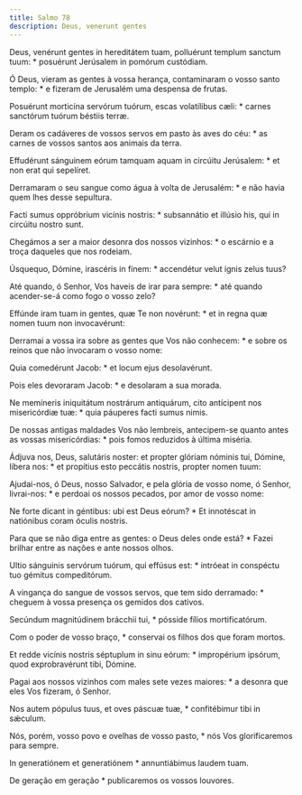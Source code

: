 ```yaml
---
title: Salmo 78
description: Deus, venerunt gentes
---
```


<div class="side-by-side not-content">

Deus, venérunt gentes in hereditátem tuam, polluérunt templum sanctum tuum: * posuérunt Jerúsalem in pomórum custódiam.

Ó Deus, vieram as gentes à vossa herança, contaminaram o vosso santo templo: * e fizeram de Jerusalém uma despensa de frutas.

Posuérunt morticína servórum tuórum, escas volatílibus cæli: * carnes sanctórum tuórum béstiis terræ.

Deram os cadáveres de vossos servos em pasto às aves do céu: * as carnes de vossos santos aos animais da terra.

Effudérunt sánguinem eórum tamquam aquam in circúitu Jerúsalem: * et non erat qui sepelíret.

Derramaram o seu sangue como água à volta de Jerusalém: * e não havia quem lhes desse sepultura.

Facti sumus oppróbrium vicínis nostris: * subsannátio et illúsio his, qui in circúitu nostro sunt.

Chegámos a ser a maior desonra dos nossos vizinhos: * o escárnio e a troça daqueles que nos rodeiam.

Úsquequo, Dómine, irascéris in finem: * accendétur velut ignis zelus tuus?

Até quando, ó Senhor, Vos haveis de irar para sempre: * até quando acender-se-á como fogo o vosso zelo?

Effúnde iram tuam in gentes, quæ Te non novérunt: * et in regna quæ nomen tuum non invocavérunt:

Derramai a vossa ira sobre as gentes que Vos não conhecem: * e sobre os reinos que não invocaram o vosso nome:

Quia comedérunt Jacob: * et locum ejus desolavérunt.

Pois eles devoraram Jacob: * e desolaram a sua morada.

Ne memíneris iniquitátum nostrárum antiquárum, cito antícipent nos misericórdiæ tuæ: * quia páuperes facti sumus nimis.

De nossas antigas maldades Vos não lembreis, antecipem-se quanto antes as vossas misericórdias: * pois fomos reduzidos à última miséria.

Ádjuva nos, Deus, salutáris noster: et propter glóriam nóminis tui, Dómine, líbera nos: * et propítius esto peccátis nostris, propter nomen tuum:

Ajudai-nos, ó Deus, nosso Salvador, e pela glória de vosso nome, ó Senhor, livrai-nos: * e perdoai os nossos pecados, por amor de vosso nome:

Ne forte dicant in géntibus: ubi est Deus eórum? * Et innotéscat in natiónibus coram óculis nostris.

Para que se não diga entre as gentes: o Deus deles onde está? * Fazei brilhar entre as nações e ante nossos olhos.

Ultio sánguinis servórum tuórum, qui effúsus est: * intróeat in conspéctu tuo gémitus compeditórum.

A vingança do sangue de vossos servos, que tem sido derramado: * cheguem à vossa presença os gemidos dos cativos.

Secúndum magnitúdinem brácchii tui, * pósside fílios mortificatórum.

Com o poder de vosso braço, * conservai os filhos dos que foram mortos.

Et redde vicínis nostris séptuplum in sinu eórum: * impropérium ipsórum, quod exprobravérunt tibi, Dómine.

Pagai aos nossos vizinhos com males sete vezes maiores: * a desonra que eles Vos fizeram, ó Senhor.

Nos autem pópulus tuus, et oves páscuæ tuæ, * confitébimur tibi in sǽculum.

Nós, porém, vosso povo e ovelhas de vosso pasto, * nós Vos glorificaremos para sempre.

In generatiónem et generatiónem * annuntiábimus laudem tuam.

De geração em geração * publicaremos os vossos louvores.

</div>
